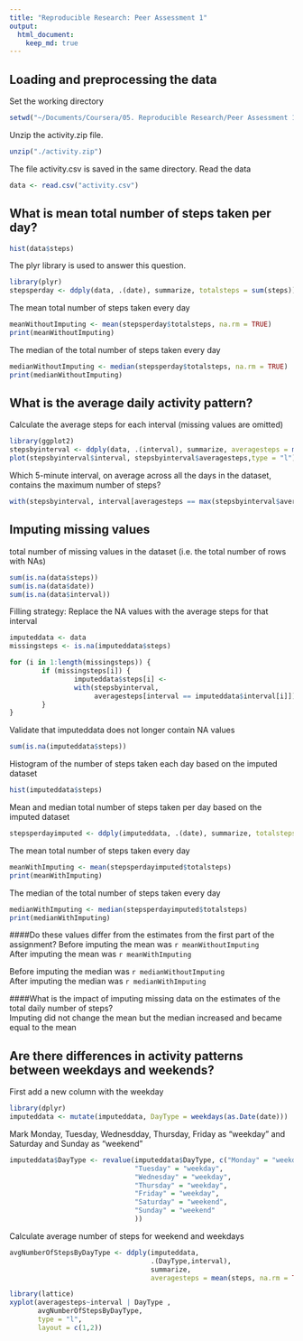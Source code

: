 ```yaml
---
title: "Reproducible Research: Peer Assessment 1"
output: 
  html_document:
    keep_md: true
---
```



## Loading and preprocessing the data


Set the working directory  
```r
setwd("~/Documents/Coursera/05. Reproducible Research/Peer Assessment 1/RepData_PeerAssessment1")
```  

Unzip the activity.zip file.  
```r
unzip("./activity.zip")
```  

The file activity.csv is saved in the same directory. Read the data
```r
data <- read.csv("activity.csv")
```

## What is mean total number of steps taken per day?

```r
hist(data$steps)
```

The plyr library is used to answer this question.  

```r
library(plyr)
stepsperday <- ddply(data, .(date), summarize, totalsteps = sum(steps))
```

The mean total number of steps taken every day
```r
meanWithoutImputing <- mean(stepsperday$totalsteps, na.rm = TRUE)
print(meanWithoutImputing)
```

The median of the total number of steps taken every day
```r
medianWithoutImputing <- median(stepsperday$totalsteps, na.rm = TRUE)
print(medianWithoutImputing)
```

## What is the average daily activity pattern?

Calculate the average steps for each interval (missing values are omitted)
```r
library(ggplot2)
stepsbyinterval <- ddply(data, .(interval), summarize, averagesteps = mean(steps, na.rm = TRUE))
plot(stepsbyinterval$interval, stepsbyinterval$averagesteps,type = "l")
```

Which 5-minute interval, on average across all the days in the dataset, contains the maximum number of steps?
```r
with(stepsbyinterval, interval[averagesteps == max(stepsbyinterval$averagesteps)])
```

## Imputing missing values
total number of missing values in the dataset (i.e. the total number of rows with NAs)
```r
sum(is.na(data$steps))
sum(is.na(data$date))
sum(is.na(data$interval))
```

Filling strategy: Replace the NA values with the average steps for that interval
```r
imputeddata <- data
missingsteps <- is.na(imputeddata$steps)

for (i in 1:length(missingsteps)) {
        if (missingsteps[i]) {
                imputeddata$steps[i] <- 
                with(stepsbyinterval, 
                     averagesteps[interval == imputeddata$interval[i]])
        }
}
```

Validate that imputeddata does not longer contain NA values
```r
sum(is.na(imputeddata$steps))
```

Histogram of the number of steps taken each day based on the imputed dataset
```r
hist(imputeddata$steps)
```

Mean and median total number of steps taken per day based on the imputed dataset

```r
stepsperdayimputed <- ddply(imputeddata, .(date), summarize, totalsteps = sum(steps))
```

The mean total number of steps taken every day
```r
meanWithImputing <- mean(stepsperdayimputed$totalsteps)
print(meanWithImputing)
```

The median of the total number of steps taken every day
```r
medianWithImputing <- median(stepsperdayimputed$totalsteps)
print(medianWithImputing)
```

####Do these values differ from the estimates from the first part of the assignment? 
Before imputing the mean was `r meanWithoutImputing`  
After imputing the mean was `r meanWithImputing`

Before imputing the median was `r medianWithoutImputing`  
After imputing the median was `r medianWithImputing`

####What is the impact of imputing missing data on the estimates of the total daily number of steps?  
Imputing did not change the mean but the median increased and became equal to the mean  



## Are there differences in activity patterns between weekdays and weekends?
First add a new column with the weekday
```r
library(dplyr)
imputeddata <- mutate(imputeddata, DayType = weekdays(as.Date(date)))
```

Mark Monday, Tuesday, Wednesdday, Thursday, Friday as "weekday" and Saturday and Sunday as "weekend"
```r
imputeddata$DayType <- revalue(imputeddata$DayType, c("Monday" = "weekday", 
                               "Tuesday" = "weekday",
                               "Wednesday" = "weekday",
                               "Thursday" = "weekday",
                               "Friday" = "weekday",
                               "Saturday" = "weekend",
                               "Sunday" = "weekend"
                               ))
```

Calculate average number of steps for weekend and weekdays
```r
avgNumberOfStepsByDayType <- ddply(imputeddata, 
                                   .(DayType,interval), 
                                   summarize, 
                                   averagesteps = mean(steps, na.rm = TRUE))

```


```r
library(lattice)
xyplot(averagesteps~interval | DayType , 
       avgNumberOfStepsByDayType,
       type = "l",
       layout = c(1,2))
```
